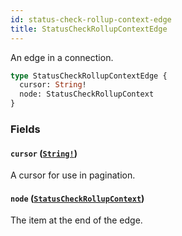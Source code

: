 ```yaml
---
id: status-check-rollup-context-edge
title: StatusCheckRollupContextEdge
---
```


An edge in a connection.

```graphql
type StatusCheckRollupContextEdge {
  cursor: String!
  node: StatusCheckRollupContext
}
```

### Fields

#### `cursor` ([`String!`](/docs/api/scalars/string))

A cursor for use in pagination.

#### `node` ([`StatusCheckRollupContext`](/docs/api/unions/status-check-rollup-context))

The item at the end of the edge.
